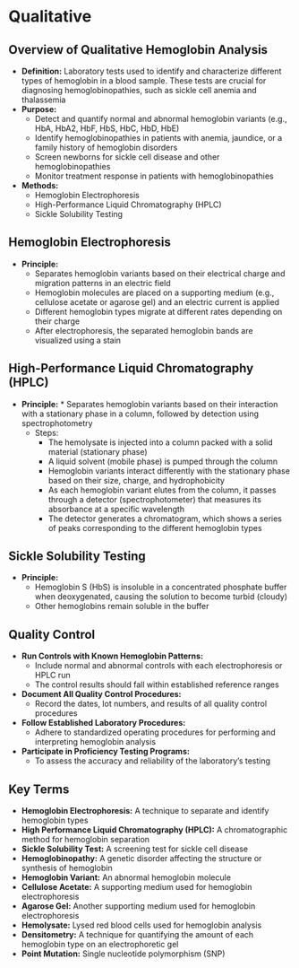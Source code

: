 # Qualitative {-}

## **Overview of Qualitative Hemoglobin Analysis** {-}

*   **Definition:** Laboratory tests used to identify and characterize different types of hemoglobin in a blood sample. These tests are crucial for diagnosing hemoglobinopathies, such as sickle cell anemia and thalassemia
*   **Purpose:**
    *   Detect and quantify normal and abnormal hemoglobin variants (e.g., HbA, HbA2, HbF, HbS, HbC, HbD, HbE)
    *   Identify hemoglobinopathies in patients with anemia, jaundice, or a family history of hemoglobin disorders
    *   Screen newborns for sickle cell disease and other hemoglobinopathies
    *   Monitor treatment response in patients with hemoglobinopathies
*   **Methods:**
    *   Hemoglobin Electrophoresis
    *   High-Performance Liquid Chromatography (HPLC)
    *   Sickle Solubility Testing

## **Hemoglobin Electrophoresis** {-}

*   **Principle:**
    *   Separates hemoglobin variants based on their electrical charge and migration patterns in an electric field
    *   Hemoglobin molecules are placed on a supporting medium (e.g., cellulose acetate or agarose gel) and an electric current is applied
    *   Different hemoglobin types migrate at different rates depending on their charge
    *   After electrophoresis, the separated hemoglobin bands are visualized using a stain

## **High-Performance Liquid Chromatography (HPLC)** {-}

*   **Principle:**
        *   Separates hemoglobin variants based on their interaction with a stationary phase in a column, followed by detection using spectrophotometry
    *   Steps:
        *   The hemolysate is injected into a column packed with a solid material (stationary phase)
        *   A liquid solvent (mobile phase) is pumped through the column
        *   Hemoglobin variants interact differently with the stationary phase based on their size, charge, and hydrophobicity
        *   As each hemoglobin variant elutes from the column, it passes through a detector (spectrophotometer) that measures its absorbance at a specific wavelength
        *   The detector generates a chromatogram, which shows a series of peaks corresponding to the different hemoglobin types

## **Sickle Solubility Testing** {-}

*   **Principle:**
    *   Hemoglobin S (HbS) is insoluble in a concentrated phosphate buffer when deoxygenated, causing the solution to become turbid (cloudy)
    *   Other hemoglobins remain soluble in the buffer

## **Quality Control** {-}

*   **Run Controls with Known Hemoglobin Patterns:**
    *   Include normal and abnormal controls with each electrophoresis or HPLC run
    *   The control results should fall within established reference ranges
*   **Document All Quality Control Procedures:**
    *   Record the dates, lot numbers, and results of all quality control procedures
*   **Follow Established Laboratory Procedures:**
    *   Adhere to standardized operating procedures for performing and interpreting hemoglobin analysis
*   **Participate in Proficiency Testing Programs:**
    *   To assess the accuracy and reliability of the laboratory's testing

## **Key Terms** {-}

*   **Hemoglobin Electrophoresis:** A technique to separate and identify hemoglobin types
*   **High Performance Liquid Chromatography (HPLC):** A chromatographic method for hemoglobin separation
*   **Sickle Solubility Test:** A screening test for sickle cell disease
*   **Hemoglobinopathy:** A genetic disorder affecting the structure or synthesis of hemoglobin
*   **Hemoglobin Variant:** An abnormal hemoglobin molecule
*   **Cellulose Acetate:** A supporting medium used for hemoglobin electrophoresis
*   **Agarose Gel:** Another supporting medium used for hemoglobin electrophoresis
*   **Hemolysate:** Lysed red blood cells used for hemoglobin analysis
*   **Densitometry:** A technique for quantifying the amount of each hemoglobin type on an electrophoretic gel
*   **Point Mutation:** Single nucleotide polymorphism (SNP)
